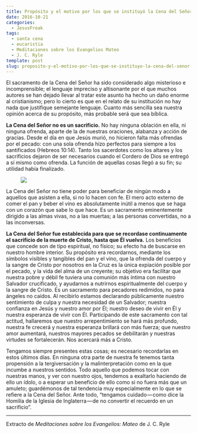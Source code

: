 ```yaml
---
title: Propósito y el motivo por los que se instituyó la Cena del Señor
date: 2016-10-21
categories:
  - JesusFreak
tags:
  - santa cena
  - eucaristia
  - Meditaciones sobre los Evangelios Mateo
  - J. C. Ryle
template: post
slug: proposito-y-el-motivo-por-los-que-se-instituyo-la-cena-del-senor
---
```


El sacramento de la Cena del Señor ha sido considerado algo misterioso e incomprensible; el lenguaje impreciso y altisonante por el que muchos autores se han dejado llevar al tratar este asunto ha hecho un daño enorme al cristianismo; pero lo cierto es que en el relato de su institución no hay nada que justifique semejante lenguaje. Cuanto más sencilla sea nuestra opinión acerca de su propósito, más probable será que sea bíblica.

**La Cena del Señor no es un sacrificio.** No hay ninguna oblación en ella, ni ninguna ofrenda, aparte de la de nuestras oraciones, alabanza y acción de gracias. Desde el día en que Jesús murió, no hicieron falta más ofrendas por el pecado: con una sola ofrenda hizo perfectos para siempre a los santificados (Hebreos 10:14). Tanto los sacerdotes como los altares y los sacrificios dejaron de ser necesarios cuando el Cordero de Dios se entregó a sí mismo como ofrenda. La función de aquellas cosas llegó a su fin; su utilidad había finalizado.

<figure>

![](https://cdn-images-1.medium.com/max/600/1*W_qCsKp8MXLtEItIcZ9MXg.png)

</figure>

La Cena del Señor no tiene poder para beneficiar de ningún modo a aquellos que asisten a ella, si no lo hacen con fe. El mero acto externo de comer el pan y beber el vino es absolutamente inútil a menos que se haga con un corazón que sabe lo que hace. Es un sacramento eminentemente dirigido a las almas vivas, no a las muertas; a las personas convertidas, no a las inconversas.

**La Cena del Señor fue establecida para que se recordase continuamente el sacrificio de la muerte de Cristo, hasta que Él vuelva.** Los beneficios que concede son de tipo espiritual, no físico; su efecto ha de buscarse en nuestro hombre interior. Su propósito era recordarnos, mediante los símbolos visibles y tangibles del pan y el vino, que la ofrenda del cuerpo y la sangre de Cristo por nosotros en la Cruz es la única expiación posible por el pecado, y la vida del alma de un creyente; su objetivo era facilitar que nuestra pobre y débil fe tuviera una comunión más íntima con nuestro Salvador crucificado, y ayudarnos a nutrirnos espiritualmente del cuerpo y la sangre de Cristo. Es un sacramento para pecadores redimidos, no para ángeles no caídos. Al recibirlo estamos declarando públicamente nuestro sentimiento de culpa y nuestra necesidad de un Salvador; nuestra confianza en Jesús y nuestro amor por Él; nuestro deseo de vivir en Él y nuestra esperanza de vivir con Él. Participando de este sacramento con tal actitud, hallaremos que nuestro arrepentimiento se hará más profundo, nuestra fe crecerá y nuestra esperanza brillará con más fuerza; que nuestro amor aumentará, nuestros mayores pecados se debilitarán y nuestras virtudes se fortalecerán. Nos acercará más a Cristo.

Tengamos siempre presentes estas cosas; es necesario recordarlas en estos últimos días. En ninguna otra parte de nuestra fe tenemos tanta propensión a la tergiversación y la malinterpretación como en la que incumbe a nuestros sentidos. Todo aquello que podemos tocar con nuestras manos, y ver con nuestro ojos, tendemos a exaltarlo haciendo de ello un ídolo, o a esperar un beneficio de ello como si no fuera más que un amuleto; guardémonos de tal tendencia muy especialmente en lo que se refiere a la Cena del Señor. Ante todo, “tengamos cuidado — como dice la Homilía de la Iglesia de Inglaterra — de no convertir el recuerdo en un sacrificio”.

* * *

Extracto de *Meditaciones sobre los Evangelios: Mateo* de J. C. Ryle
